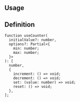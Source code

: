 

## Usage

<Demo data={HooksDemos.useCounterDemo} />

## Definition

```tsx
function useCounter(
  initialValue?: number,
  options?: Partial<{
    min: number;
    max: number;
  }>
): [
  number,
  {
    increment: () => void;
    decrement: () => void;
    set: (value: number) => void;
    reset: () => void;
  },
];
```
